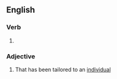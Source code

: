 ==English==

===Verb===
{{head|en|verb form}}

# {{en-past of|individualize}}

===Adjective===
{{en-adj}}

# That has been tailored to an [[individual]]